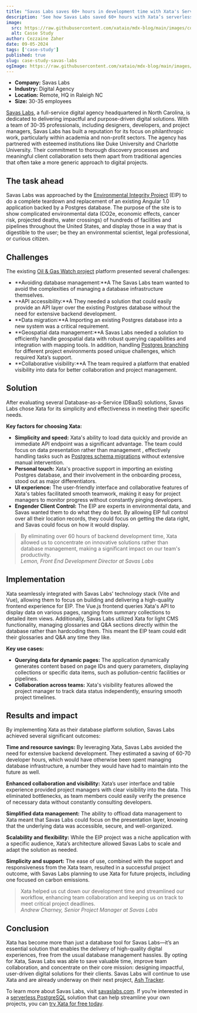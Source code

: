 ```yaml
---
title: "Savas Labs saves 60+ hours in development time with Xata's Serverless Postgres solution"
description: 'See how Savas Labs saved 60+ hours with Xata’s serverless Postgres solution, improving database management and accelerating digital projects for clients like the Environmental Integrity Project.'
image:
  src: https://raw.githubusercontent.com/xataio/mdx-blog/main/images/community-spotlight-accelerating-app-development.jpg
  alt: Casse Study
author: Cezzaine Zaher
date: 09-05-2024
tags: ['case-study']
published: true
slug: case-study-savas-labs
ogImage: https://raw.githubusercontent.com/xataio/mdx-blog/main/images/community-spotlight-accelerating-app-development.jpg
---
```


- **Company:** Savas Labs
- **Industry:** Digital Agency
- **Location:** Remote, HQ in Raleigh NC
- **Size:** 30-35 employees

[Savas Labs](https://savaslabs.com/), a full-service digital agency headquartered in North Carolina, is dedicated to delivering impactful and purpose-driven digital solutions. With a team of 30-35 professionals, including designers, developers, and project managers, Savas Labs has built a reputation for its focus on philanthropic work, particularly within academia and non-profit sectors. The agency has partnered with esteemed institutions like Duke University and Charlotte University. Their commitment to thorough discovery processes and meaningful client collaboration sets them apart from traditional agencies that often take a more generic approach to digital projects.

## The task ahead

Savas Labs was approached by the [Environmental Integrity Project](https://environmentalintegrity.org/) (EIP) to do a complete teardown and replacement of an existing Angular 1.0 application backed by a Postgres database. The purpose of the site is to show complicated environmental data (CO2e, economic effects, cancer risk, projected deaths, water crossings) of hundreds of facilities and pipelines throughout the United States, and display those in a way that is digestible to the user; be they an environmental scientist, legal professional, or curious citizen.

## Challenges

The existing [Oil & Gas Watch project](https://oilandgaswatch.org/) platform presented several challenges:

- **Avoiding database management:**A The Savas Labs team wanted to avoid the complexities of managing a database infrastructure themselves.
- **API accessibility:**A They needed a solution that could easily provide an API layer over the existing Postgres database without the need for extensive backend development.
- **Data migration:**A Importing an existing Postgres database into a new system was a critical requirement.
- **Geospatial data management:**A Savas Labs needed a solution to efficiently handle geospatial data with robust querying capabilities and integration with mapping tools. In addition, handling [Postgres branching](https://xata.io/branching) for different project environments posed unique challenges, which required Xata’s support.
- **Collaborative visibility:**A The team required a platform that enabled visibility into data for better collaboration and project management.

## Solution

After evaluating several Database-as-a-Service (DBaaS) solutions, Savas Labs chose Xata for its simplicity and effectiveness in meeting their specific needs.

**Key factors for choosing Xata:**

- **Simplicity and speed:** Xata's ability to load data quickly and provide an immediate API endpoint was a significant advantage. The team could focus on data presentation rather than management , effectively handling tasks such as [Postgres schema migrations](https://xata.io/schema-migrations) without extensive manual intervention.
- **Personal touch:** Xata's proactive support in importing an existing Postgres database, and their involvement in the onboarding process, stood out as major differentiators.
- **UI experience:** The user-friendly interface and collaborative features of Xata's tables facilitated smooth teamwork, making it easy for project managers to monitor progress without constantly pinging developers.
- **Engender Client Control:** The EIP are experts in environmental data, and Savas wanted them to do what they do best. By allowing EIP full control over all their location records, they could focus on getting the data right, and Savas could focus on how it would display.

> By eliminating over 60 hours of backend development time, Xata allowed us to concentrate on innovative solutions rather than database management, making a significant impact on our team's productivity.\
> _Lemon, Front End Development Director at Savas Labs_

## Implementation

Xata seamlessly integrated with Savas Labs' technology stack (Vite and Vue), allowing them to focus on building and delivering a high-quality frontend experience for EIP. The Vue.js frontend queries Xata's API to display data on various pages, ranging from summary collections to detailed item views. Additionally, Savas Labs utilized Xata for light CMS functionality, managing glossaries and Q&A sections directly within the database rather than hardcoding them. This meant the EIP team could edit their glossaries and Q&A any time they like.

**Key use cases:**

- **Querying data for dynamic pages:** The application dynamically generates content based on page IDs and query parameters, displaying collections or specific data items, such as pollution-centric facilities or pipelines.
- **Collaboration across teams:** Xata's visibility features allowed the project manager to track data status independently, ensuring smooth project timelines.

## Results and impact

By implementing Xata as their database platform solution, Savas Labs achieved several significant outcomes:

**Time and resource savings:** By leveraging Xata, Savas Labs avoided the need for extensive backend development. They estimated a saving of 60-70 developer hours, which would have otherwise been spent managing database infrastructure, a number they would have had to maintain into the future as well.

**Enhanced collaboration and visibility:** Xata’s user interface and table experience provided project managers with clear visibility into the data. This eliminated bottlenecks, as team members could easily verify the presence of necessary data without constantly consulting developers.

**Simplified data management:** The ability to offload data management to Xata meant that Savas Labs could focus on the presentation layer, knowing that the underlying data was accessible, secure, and well-organized.

**Scalability and flexibility:** While the EIP project was a niche application with a specific audience, Xata’s architecture allowed Savas Labs to scale and adapt the solution as needed.

**Simplicity and support:** The ease of use, combined with the support and responsiveness from the Xata team, resulted in a successful project outcome, with Savas Labs planning to use Xata for future projects, including one focused on carbon emissions.

> Xata helped us cut down our development time and streamlined our workflow, enhancing team collaboration and keeping us on track to meet critical project deadlines.\
> _Andrew Charney, Senior Project Manager at Savas Labs_

## Conclusion

Xata has become more than just a database tool for Savas Labs—it’s an essential solution that enables the delivery of high-quality digital experiences, free from the usual database management hassles. By opting for Xata, Savas Labs was able to save valuable time, improve team collaboration, and concentrate on their core mission: designing impactful, user-driven digital solutions for their clients. Savas Labs will continue to use Xata and are already underway on their next project, [Ash Tracker](https://ashtracker.org/).

To learn more about Savas Labs, visit [savaslabs.com](http://savaslabs.com). If you’re interested in a [serverless PostgreSQL](https://xata.io/serverless-postgres) solution that can help streamline your own projects, you can [try Xata for free today](https://app.xata.io/signin?mode=signup).
